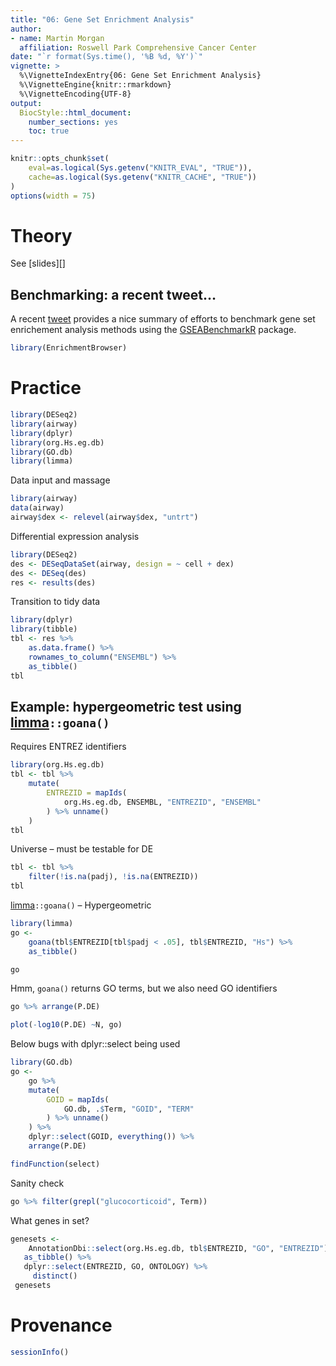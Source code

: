 ```yaml
---
title: "06: Gene Set Enrichment Analysis"
author:
- name: Martin Morgan
  affiliation: Roswell Park Comprehensive Cancer Center
date: "`r format(Sys.time(), '%B %d, %Y')`"
vignette: >
  %\VignetteIndexEntry{06: Gene Set Enrichment Analysis}
  %\VignetteEngine{knitr::rmarkdown}
  %\VignetteEncoding{UTF-8}
output:
  BiocStyle::html_document:
    number_sections: yes
    toc: true
---
```


```r
knitr::opts_chunk$set(
    eval=as.logical(Sys.getenv("KNITR_EVAL", "TRUE")),
    cache=as.logical(Sys.getenv("KNITR_CACHE", "TRUE"))
)
options(width = 75)
```

# Theory

See [slides][]

<!-- [slides]: https:// -->

## Benchmarking: a recent tweet...

A recent [tweet][] provides a nice summary of efforts to benchmark
gene set enrichement analysis methods using the [GSEABenchmarkR][]
package.

```r
library(EnrichmentBrowser)
```

# Practice

```r
library(DESeq2)
library(airway)
library(dplyr)
library(org.Hs.eg.db)
library(GO.db)
library(limma)
```

Data input and massage

```r
library(airway)
data(airway)
airway$dex <- relevel(airway$dex, "untrt")
```

Differential expression analysis

```r
library(DESeq2)
des <- DESeqDataSet(airway, design = ~ cell + dex)
des <- DESeq(des)
res <- results(des)
```

Transition to tidy data

```r
library(dplyr)
library(tibble)
tbl <- res %>%
    as.data.frame() %>%
    rownames_to_column("ENSEMBL") %>%
    as_tibble()
tbl
```

## Example: hypergeometric test using [limma][]`::goana()`

Requires ENTREZ identifiers

```r
library(org.Hs.eg.db)
tbl <- tbl %>% 
    mutate(
        ENTREZID = mapIds(
            org.Hs.eg.db, ENSEMBL, "ENTREZID", "ENSEMBL"
        ) %>% unname()
    )
tbl
```

Universe -- must be testable for DE

```r
tbl <- tbl %>% 
    filter(!is.na(padj), !is.na(ENTREZID))
tbl
```

[limma][]`::goana()` -- Hypergeometric

```r
library(limma)
go <- 
    goana(tbl$ENTREZID[tbl$padj < .05], tbl$ENTREZID, "Hs") %>%
    as_tibble()

go
```

Hmm, `goana()` returns GO terms, but we also need GO identifiers

```r
go %>% arrange(P.DE)
```

```r
plot(-log10(P.DE) ~N, go)
```


Below bugs with dplyr::select being used

```r
library(GO.db)
go <- 
    go %>%
    mutate(
        GOID = mapIds(
            GO.db, .$Term, "GOID", "TERM"
        ) %>% unname()
    ) %>%
    dplyr::select(GOID, everything()) %>% 
    arrange(P.DE)
```

```r
findFunction(select)
```


Sanity check

```r
go %>% filter(grepl("glucocorticoid", Term))
```

What genes in set?

```r
genesets <- 
    AnnotationDbi::select(org.Hs.eg.db, tbl$ENTREZID, "GO", "ENTREZID") %>% 
   as_tibble() %>% 
   dplyr::select(ENTREZID, GO, ONTOLOGY) %>%
     distinct()
 genesets
```

# Provenance

```r
sessionInfo()
```

[limma]: https://bioconductor.org/packages/limma
[GSEABenchmarkR]: https://bioconductor.org/packages/GSEABenchmarkR
[tweet]: https://twitter.com/LeviWaldron1/status/1142092301403115521
